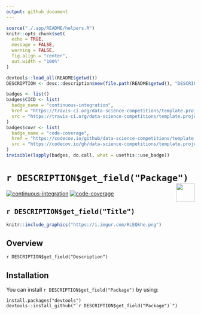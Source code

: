 ```yaml
---
output: github_document
---
```


```r
source("./.app/README/helpers.R")
knitr::opts_chunk$set(
  echo = TRUE, 
  message = FALSE,
  warning = FALSE,
  fig.align = "center", 
  out.width = "100%"
)

devtools::load_all(README$getwd())
DESCRIPTION <- desc::description$new(file.path(README$getwd(), "DESCRIPTION"))
```

```r
badges <- list()
badges$CICD <- list(
  badge_name = "continuous-integration", 
  href = "https://travis-ci.org/data-science-competitions/template.project", 
  src = "https://travis-ci.org/data-science-competitions/template.project.svg?branch=master"
)
badges$covr <- list(
  badge_name = "code-coverage", 
  href = "https://codecov.io/github/data-science-competitions/template.project/?branch=master", 
  src = "https://codecov.io/gh/data-science-competitions/template.project/branch/master/graph/badge.svg"
)
invisible(lapply(badges, do.call, what = usethis::use_badge))
```

# ``r DESCRIPTION$get_field("Package")`` <img src='https://i.imgur.com/cLcAYfz.png' align="right" height="50"/>

<!-- badges: start -->
[![continuous-integration](https://travis-ci.org/data-science-competitions/template.project.svg?branch=master)](https://travis-ci.org/data-science-competitions/template.project)
[![code-coverage](https://codecov.io/gh/data-science-competitions/template.project/branch/master/graph/badge.svg)](https://codecov.io/github/data-science-competitions/template.project/?branch=master)
<!-- badges: end -->

`r DESCRIPTION$get_field("Title")`
---

```r
knitr::include_graphics("https://i.imgur.com/RLEQkhe.png")
```

## Overview

`r DESCRIPTION$get_field("Description")`

## Installation

You can install ``r DESCRIPTION$get_field("Package")`` by using:

```
install.packages("devtools")
devtools::install_github("`r DESCRIPTION$get_field("Package")`")
```
